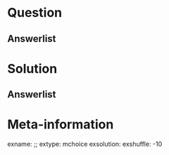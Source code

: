 ```r

```

Question
========


Answerlist
----------


Solution
========


Answerlist
----------


Meta-information
================
exname: ;;
extype: mchoice
exsolution: 
exshuffle: -10
